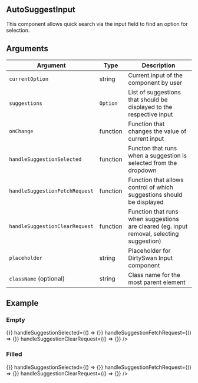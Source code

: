 

<Meta title="JSX/AutoSuggestInput" />

## AutoSuggestInput

This component allows quick search via the input field to find an option for selection.

## Arguments

| Argument                       | Type     | Description                                                                               |
| ------------------------------ | -------- | ----------------------------------------------------------------------------------------- |
| `currentOption`                | string   | Current input of the component by user                                                    |
| `suggestions`                  | `Option` | List of suggestions that should be displayed to the respective input                      |
| `onChange`                     | function | Function that changes the value of current input                                          |
| `handleSuggestionSelected`     | function | Functon that runs when a suggestion is selected from the dropdown                         |
| `handleSuggestionFetchRequest` | function | Function that allows control of which suggestions should be displayed                     |
| `handleSuggestionClearRequest` | function | Function that runs when suggestions are cleared (eg. input removal, selecting suggestion) |
| `placeholder`                  | string   | Placeholder for DirtySwan Input component                                                 |
| `className` (optional)         | string   | Class name for the most parent element                                                    |

## Example

### Empty

<Preview>
  <AutoSuggestInput
    className="wmx7"
    placeholder="Placeholder"
    currentOption=""
    suggestions={[]}
    onChange={() => {}}
    handleSuggestionSelected={() => {}}
    handleSuggestionFetchRequest={() => {}}
    handleSuggestionClearRequest={() => {}}
  />
</Preview>

### Filled

<Preview>
  <AutoSuggestInput
    className="wmx7"
    placeholder="Placeholder"
    currentOption="Dirty Swan"
    suggestions={[]}
    onChange={() => {}}
    handleSuggestionSelected={() => {}}
    handleSuggestionFetchRequest={() => {}}
    handleSuggestionClearRequest={() => {}}
  />
</Preview>
